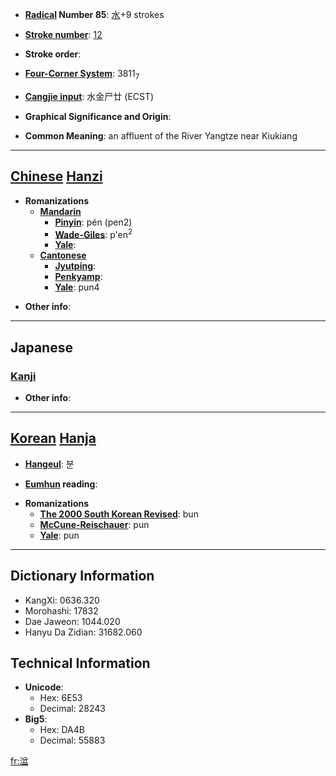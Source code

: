 * '''[[Wiktionary:Chinese radical index| Radical]] Number 85''': [[Wiktionary:Chinese radical index 水|水]]+9 strokes

* '''[[Wiktionary:Chinese total strokes index|Stroke number]]''': [[Wiktionary:Chinese total strokes index 12|12]]

* '''Stroke order''': 

* '''[[Wiktionary:Chinese four corner index|Four-Corner System]]''': 3811<sub>7</sub>

* '''[[Wiktionary:Chinese Cangjie index|Cangjie input]]''': 水金尸廿 (ECST)

* '''Graphical Significance and Origin''': 

* '''Common Meaning''': an affluent of the River Yangtze near Kiukiang

----

== [[Chinese]] [[Hanzi]] ==

* '''Romanizations'''
** '''[[Mandarin]]'''
*** '''[[Pinyin]]''': pén (pen2)
*** '''[[Wade-Giles]]''': p'en<sup>2</sup>
*** '''[[Yale]]''': 
** '''[[Cantonese]]'''
*** '''[[Jyutping]]''':
*** '''[[Penkyamp]]''': 
*** '''[[Yale]]''': pun4

* '''Other info''': 

----

==Japanese==
===[[Kanji]]===
{{kanji|on readings=[[ほん]] (hon), [[ふん]] (fun), [[ぼん]] (bon)
|kun readings=[[あふれる]] (afureru)
}}

* '''Other info''':  

----

== [[Korean]] [[Hanja]] ==

* '''[[Hangeul]]''': 분

* '''[[Eumhun]] reading''': 

* '''Romanizations'''
** '''[[The 2000 South Korean Revised Romanization|The 2000 South Korean Revised]]''': bun
** '''[[McCune-Reischauer]]''': pun
** '''[[Yale]]''': pun

----

== Dictionary Information ==

* KangXi: 0636.320
* Morohashi: 17832
* Dae Jaweon: 1044.020
* Hanyu Da Zidian: 31682.060

== Technical Information ==

* '''Unicode''':
** Hex: 6E53
** Decimal: 28243
* '''Big5''':
** Hex: DA4B
** Decimal: 55883

[[fr:湓]]